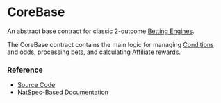 # CoreBase

An abstract base contract for classic 2-outcome [Betting Engines](/concepts/protocol/betting-engines).

The CoreBase contract contains the main logic for managing [Conditions](/concepts/protocol/conditions) and
odds, processing bets, and calculating [Affiliate](/concepts/basic/affiliates)
[rewards](/concepts/basic/rewards).


### Reference

- [Source Code](https://github.com/Azuro-protocol/Azuro-v2-public/blob/main/contracts/CoreBase.sol)
- [NatSpec-Based Documentation](https://azuro-protocol.github.io/Azuro-v2-public/#/contracts/CoreBase.sol:CoreBase)
